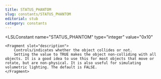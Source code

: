 ```yaml
---
title: STATUS_PHANTOM
slug: constants/STATUS_PHANTOM
editorial: stub
category: constants
---
```


<LSLConstant
	name="STATUS_PHANTOM"
	type="integer"
	value="0x10"
>
	<Fragment slot="description">
		Controls/indicates whether the object collides or not.
		Setting the value to TRUE makes the object non-colliding with all objects. It is a good idea to use this for most objects that move or rotate, but are non-physical. It is also useful for simulating volumetric lighting. The default is FALSE.
	</Fragment>
</LSLConstant>
